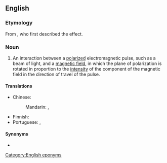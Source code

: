 ==English==

===Etymology===
From {{w|Michael Faraday}}, who first described the effect.

===Noun===
{{en-noun|~}}
{{wikipedia}}

# {{lb|en|physics}} An interaction between a [[polarize]]d electromagnetic pulse, such as a beam of light, and a [[magnetic field]], in which the plane of polarization is rotated in proportion to the [[intensity]] of the component of the magnetic field in the direction of travel of the pulse.

====Translations====
{{trans-top|interaction between a polarized electromagnetic pulse and a magnetic field}}
* Chinese:
*: Mandarin: {{t|cmn|法拉第旋轉|sc=Hani}}, {{t|cmn|法拉第旋转|tr=Fǎlādì xuánzhuǎn|sc=Hani}}
{{trans-mid}}
* Finnish: {{t|fi|Faraday-kiertymä}}
* Portuguese: {{t|pt|rotação de Faraday|f}}, {{t|pt|rotação Faraday|f}}
{{trans-bottom}}

====Synonyms====
* {{l|en|Faraday effect}}

[[Category:English eponyms]]